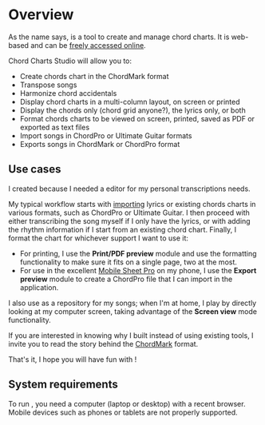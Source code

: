 
# Overview

As the name says, <CCS /> is a tool to create and manage chord charts. 
It is web-based and can be [freely accessed online](http://chord-charts-studio.netlify.app).

Chord Charts Studio will allow you to:

- Create chords chart in the ChordMark format
- Transpose songs
- Harmonize chord accidentals
- Display chord charts in a multi-column layout, on screen or printed
- Display the chords only (chord grid anyone?), the lyrics only, or both
- Format chords charts to be viewed on screen, printed, saved as PDF or exported as text files
- Import songs in ChordPro or Ultimate Guitar formats
- Exports songs in ChordMark or ChordPro format

## Use cases

I created <CCS /> because I needed a <CM /> editor for my personal transcriptions needs.

My typical workflow starts with [importing](/docs/import) lyrics or existing chords charts in various formats, such as ChordPro or Ultimate Guitar.
I then proceed with either transcribing the song myself if I only have the lyrics, or with adding the rhythm information if I start from an existing chord chart.
Finally, I format the chart for whichever support I want to use it:
 
- For printing, I use the **Print/PDF preview** module and use the formatting functionality to make sure it fits on a single page, two at the most.
- For use in the excellent [Mobile Sheet Pro](https://www.zubersoft.com/mobilesheets) on my phone, I use the **Export preview** module to create a ChordPro file that I can import in the application.

I also use <CCS /> as a repository for my songs; when I'm at home, I play by directly looking at my computer screen, taking advantage of the **Screen view** mode functionality.

If you are interested in knowing why I built <CCS /> instead of using existing tools, I invite you to read the story behind the [ChordMark](https://chordmark.netlify.app/docs/overview/story) format.

That's it, I hope you will have fun with <CCS />!

## System requirements

To run <CCS />, you need a computer (laptop or desktop) with a recent browser. 
Mobile devices such as phones or tablets are not properly supported. 
